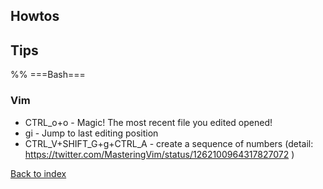 == Howtos ==

== Tips ==
%% ===Bash===
=== Vim ===
* CTRL_o+o - Magic! The most recent file you edited opened!
* gi - Jump to last editing position
* CTRL_V+SHIFT_G+g+CTRL_A - create a sequence of numbers (detail: https://twitter.com/MasteringVim/status/1262100964317827072 )
[[index|Back to index]]
